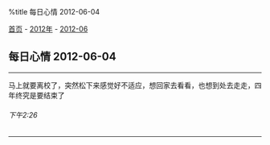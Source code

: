 %title 每日心情 2012-06-04

[[../../../index|首页]] - [[../index|2012年]] - [[index|2012-06]]
==每日心情 2012-06-04==
----
马上就要离校了，突然松下来感觉好不适应，想回家去看看，也想到处去走走，四年终究是要结束了
======下午2:26======
----
